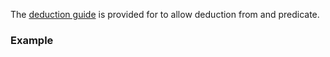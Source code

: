 {{title|deduction guides for {{tt|std::ranges::take_while_view}}}}
{{cpp/ranges/take_while_view/navbar}}

{{ddcl | since=c++20 | header=ranges |
template&lt; class R, class Pred &gt;
take_while_view( R&amp;&amp;, Pred ) -&gt; take_while_view&lt;views::all_t&lt;R&gt;, Pred&gt;;
}}

The [[cpp/language/class template argument deduction|deduction guide]] is provided for {{lc|std::ranges::take_while_view}} to allow deduction from {{lconcept|range}} and predicate.

===Example===
{{example
| code=
| output=
}}

{{langlinks|es|ja|ru|zh}}